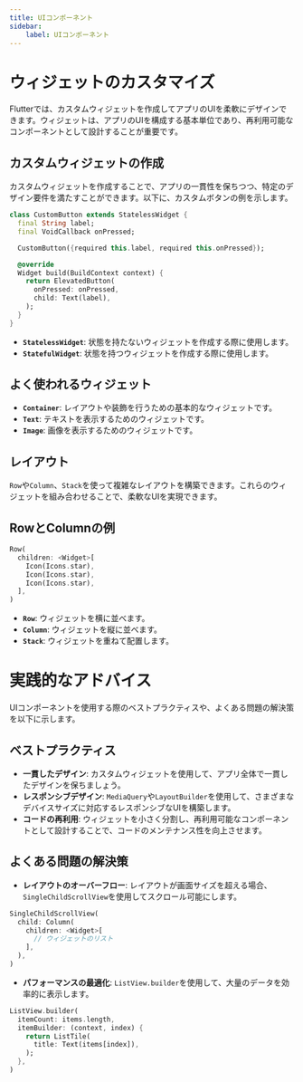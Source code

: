 ```yaml
---
title: UIコンポーネント
sidebar:
    label: UIコンポーネント
---
```


# ウィジェットのカスタマイズ

Flutterでは、カスタムウィジェットを作成してアプリのUIを柔軟にデザインできます。ウィジェットは、アプリのUIを構成する基本単位であり、再利用可能なコンポーネントとして設計することが重要です。

## カスタムウィジェットの作成

カスタムウィジェットを作成することで、アプリの一貫性を保ちつつ、特定のデザイン要件を満たすことができます。以下に、カスタムボタンの例を示します。

```dart
class CustomButton extends StatelessWidget {
  final String label;
  final VoidCallback onPressed;

  CustomButton({required this.label, required this.onPressed});

  @override
  Widget build(BuildContext context) {
    return ElevatedButton(
      onPressed: onPressed,
      child: Text(label),
    );
  }
}
```

- **`StatelessWidget`**: 状態を持たないウィジェットを作成する際に使用します。
- **`StatefulWidget`**: 状態を持つウィジェットを作成する際に使用します。

## よく使われるウィジェット

- **`Container`**: レイアウトや装飾を行うための基本的なウィジェットです。
- **`Text`**: テキストを表示するためのウィジェットです。
- **`Image`**: 画像を表示するためのウィジェットです。

## レイアウト

`Row`や`Column`、`Stack`を使って複雑なレイアウトを構築できます。これらのウィジェットを組み合わせることで、柔軟なUIを実現できます。

## RowとColumnの例

```dart
Row(
  children: <Widget>[
    Icon(Icons.star),
    Icon(Icons.star),
    Icon(Icons.star),
  ],
)
```

- **`Row`**: ウィジェットを横に並べます。
- **`Column`**: ウィジェットを縦に並べます。
- **`Stack`**: ウィジェットを重ねて配置します。

# 実践的なアドバイス

UIコンポーネントを使用する際のベストプラクティスや、よくある問題の解決策を以下に示します。

## ベストプラクティス

- **一貫したデザイン**: カスタムウィジェットを使用して、アプリ全体で一貫したデザインを保ちましょう。
- **レスポンシブデザイン**: `MediaQuery`や`LayoutBuilder`を使用して、さまざまなデバイスサイズに対応するレスポンシブなUIを構築します。
- **コードの再利用**: ウィジェットを小さく分割し、再利用可能なコンポーネントとして設計することで、コードのメンテナンス性を向上させます。

## よくある問題の解決策

- **レイアウトのオーバーフロー**: レイアウトが画面サイズを超える場合、`SingleChildScrollView`を使用してスクロール可能にします。

```dart
SingleChildScrollView(
  child: Column(
    children: <Widget>[
      // ウィジェットのリスト
    ],
  ),
)
```

- **パフォーマンスの最適化**: `ListView.builder`を使用して、大量のデータを効率的に表示します。

```dart
ListView.builder(
  itemCount: items.length,
  itemBuilder: (context, index) {
    return ListTile(
      title: Text(items[index]),
    );
  },
)
```
